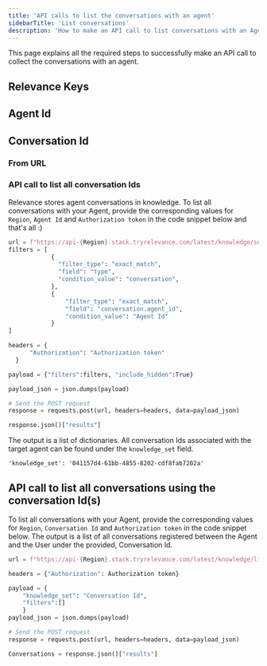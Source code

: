 ```yaml
---
title: 'API calls to list the conversations with an agent'
sidebarTitle: 'List conversations'
description: 'How to make an API call to list conversations with an Agent'
---
```


This page explains all the required steps to successfully make an API call to collect the conversations with an agent.

## Relevance Keys
<Snippet file="relevance-keys.mdx" />

## Agent Id
<Snippet file="agent-id.mdx" />

## Conversation Id
### From URL
<Snippet file="conversation-id.mdx" />

### API call to list all conversation Ids
Relevance stores agent conversations in knowledge. 
To list all conversations with your Agent, provide the corresponding values for `Region`, `Agent Id` and `Authorization token` in the
code snippet below and that's all :)

```Python
url = f"https://api-{Region}.stack.tryrelevance.com/latest/knowledge/sets/list"
filters = [
            {
              "filter_type": "exact_match",
              "field": "type",
              "condition_value": "conversation",
            },
            {
                "filter_type": "exact_match",
                "field": "conversation.agent_id",
                "condition_value": "Agent Id"
            }
]

headers = {
      "Authorization": "Authorization token"
  }

payload = {"filters":filters, "include_hidden":True}

payload_json = json.dumps(payload)

# Send the POST request
response = requests.post(url, headers=headers, data=payload_json)

response.json()["results"]
```

The output is a list of dictionaries. All conversation Ids associated with the target agent can be found under the `knowledge_set` field.

`'knowledge_set': '041157d4-61bb-4855-8202-cdf8fab7202a'`

## API call to list all conversations using the conversation Id(s)

To list all conversations with your Agent, provide the corresponding values for `Region`, `Conversation Id` and `Authorization token` in the
code snippet below. The output is a list of all conversations registered between the Agent and the User under the provided, Conversation Id.

```Python
url = f"https://api-{Region}.stack.tryrelevance.com/latest/knowledge/list"

headers = {"Authorization": Authorization token}

payload = {
    "knowledge_set": "Conversation Id",
    "filters":[]
    }
payload_json = json.dumps(payload)

# Send the POST request
response = requests.post(url, headers=headers, data=payload_json)

Conversations = response.json()["results"]
```